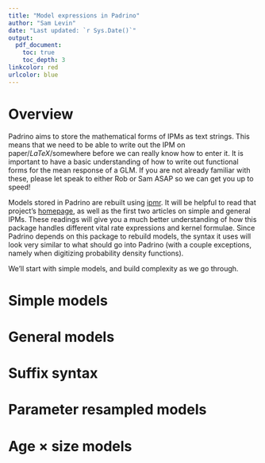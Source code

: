 ```yaml
---
title: "Model expressions in Padrino"
author: "Sam Levin"
date: "Last updated: `r Sys.Date()`"
output: 
  pdf_document:
    toc: true
    toc_depth: 3
linkcolor: red
urlcolor: blue
---
```


# Overview

Padrino aims to store the mathematical forms of IPMs as text strings. This means that we need to be able to write out the IPM on paper/$LaTeX$/somewhere before we can really know how to enter it. It is important to have a basic understanding of how to write out functional forms for the mean response of a GLM. If you are not already familiar with these, please let speak to either Rob or Sam ASAP so we can get you up to speed!

Models stored in Padrino are rebuilt using [ipmr](https://github.com/levisc8/ipmr). It will be helpful to read that project's [homepage](https://levisc8.github.io/ipmr/), as well as the first two articles on simple  and general IPMs. These readings will give you a much better understanding of how this package handles different vital rate expressions and kernel formulae. Since Padrino depends on this package to rebuild models, the syntax it uses will look very similar to what should go into Padrino (with a couple exceptions, namely when digitizing probability density functions). 

We'll start with simple models, and build complexity as we go through. 

# Simple models


# General models


# Suffix syntax


# Parameter resampled models


# Age $\times$ size models





